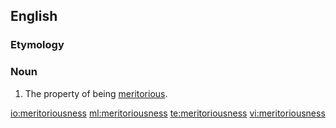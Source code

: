 ==English==
===Etymology===
{{suffix|meritorious|ness|lang=en}}

===Noun===
{{en-noun|-}}

#The property of being [[meritorious]].

[[io:meritoriousness]]
[[ml:meritoriousness]]
[[te:meritoriousness]]
[[vi:meritoriousness]]